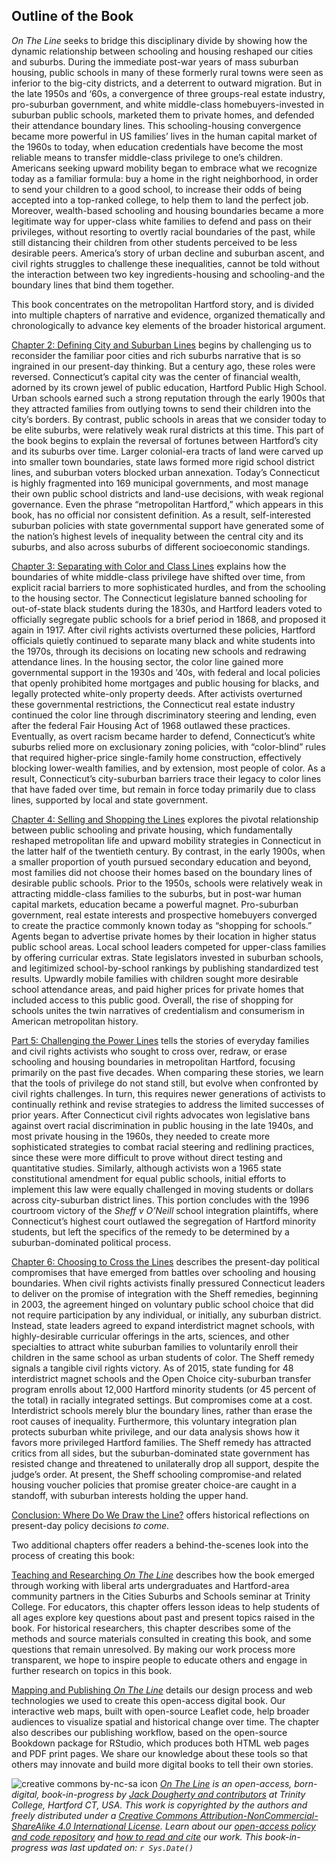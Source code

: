 ## Outline of the Book {#outline}

*On The Line* seeks to bridge this disciplinary divide by showing how the dynamic relationship between schooling and housing reshaped our cities and suburbs. During the immediate post-war years of mass suburban housing, public schools in many of these formerly rural towns were seen as inferior to the big-city districts, and a deterrent to outward migration. But in the late 1950s and '60s, a convergence of three groups-real estate industry, pro-suburban government, and white middle-class homebuyers-invested in suburban public schools, marketed them to private homes, and defended their attendance boundary lines. This schooling-housing convergence became more powerful in US families' lives in the human capital market of the 1960s to today, when education credentials have become the most reliable means to transfer middle-class privilege to one's children. Americans seeking upward mobility began to embrace what we recognize today as a familiar formula: buy a home in the right neighborhood, in order to send your children to a good school, to increase their odds of being accepted into a top-ranked college, to help them to land the perfect job. Moreover, wealth-based schooling and housing boundaries became a more legitimate way for upper-class white families to defend and pass on their privileges, without resorting to overtly racial boundaries of the past, while still distancing their children from other students perceived to be less desirable peers. America's story of urban decline and suburban ascent, and civil rights struggles to challenge these inequalities, cannot be told without the interaction between two key ingredients-housing and schooling-and the boundary lines that bind them together.

This book concentrates on the metropolitan Hartford story, and is divided into multiple chapters of narrative and evidence, organized thematically and chronologically to advance key elements of the broader historical argument.

[Chapter 2: Defining City and Suburban Lines](defining.html) begins by challenging us to reconsider the familiar poor cities and rich suburbs narrative that is so ingrained in our present-day thinking. But a century ago, these roles were reversed. Connecticut's capital city was the center of financial wealth, adorned by its crown jewel of public education, Hartford Public High School. Urban schools earned such a strong reputation through the early 1900s that they attracted families from outlying towns to send their children into the city's borders. By contrast, public schools in areas that we consider today to be elite suburbs, were relatively weak rural districts at this time. This part of the book begins to explain the reversal of fortunes between Hartford's city and its suburbs over time. Larger colonial-era tracts of land were carved up into smaller town boundaries, state laws formed more rigid school district lines, and suburban voters blocked urban annexation. Today's Connecticut is highly fragmented into 169 municipal governments, and most manage their own public school districts and land-use decisions, with weak regional governance. Even the phrase "metropolitan Hartford," which appears in this book, has no official nor consistent definition. As a result, self-interested suburban policies with state governmental support have generated some of the nation's highest levels of inequality between the central city and its suburbs, and also across suburbs of different socioeconomic standings.

[Chapter 3: Separating with Color and Class Lines](separating.html) explains how the boundaries of white middle-class privilege have shifted over time, from explicit racial barriers to more sophisticated hurdles, and from the schooling to the housing sector. The Connecticut legislature banned schooling for out-of-state black students during the 1830s, and Hartford leaders voted to officially segregate public schools for a brief period in 1868, and proposed it again in 1917. After civil rights activists overturned these policies, Hartford officials quietly continued to separate many black and white students into the 1970s, through its decisions on locating new schools and redrawing attendance lines. In the housing sector, the color line gained more governmental support in the 1930s and '40s, with federal and local policies that openly prohibited home mortgages and public housing for blacks, and legally protected white-only property deeds. After activists overturned these governmental restrictions, the Connecticut real estate industry continued the color line through discriminatory steering and lending, even after the federal Fair Housing Act of 1968 outlawed these practices. Eventually, as overt racism became harder to defend, Connecticut's white suburbs relied more on exclusionary zoning policies, with "color-blind" rules that required higher-price single-family home construction, effectively blocking lower-wealth families, and by extension, most people of color. As a result, Connecticut's city-suburban barriers trace their legacy to color lines that have faded over time, but remain in force today primarily due to class lines, supported by local and state government.

[Chapter 4: Selling and Shopping the Lines](selling.html) explores the pivotal relationship between public schooling and private housing, which fundamentally reshaped metropolitan life and upward mobility strategies in Connecticut in the latter half of the twentieth century. By contrast, in the early 1900s, when a smaller proportion of youth pursued secondary education and beyond, most families did not choose their homes based on the boundary lines of desirable public schools. Prior to the 1950s, schools were relatively weak in attracting middle-class families to the suburbs, but in post-war human capital markets, education became a powerful magnet. Pro-suburban government, real estate interests and prospective homebuyers converged to create the practice commonly known today as "shopping for schools." Agents began to advertise private homes by their location in higher status public school areas. Local school leaders competed for upper-class families by offering curricular extras. State legislators invested in suburban schools, and legitimized school-by-school rankings by publishing standardized test results. Upwardly mobile families with children sought more desirable school attendance areas, and paid higher prices for private homes that included access to this public good. Overall, the rise of shopping for schools unites the twin narratives of credentialism and consumerism in American metropolitan history.

[Part 5: Challenging the Power Lines](challenging.html) tells the stories of everyday families and civil rights activists who sought to cross over, redraw, or erase schooling and housing boundaries in metropolitan Hartford, focusing primarily on the past five decades. When comparing these stories, we learn that the tools of privilege do not stand still, but evolve when confronted by civil rights challenges. In turn, this requires newer generations of activists to continually rethink and revise strategies to address the limited successes of prior years. After Connecticut civil rights advocates won legislative bans against overt racial discrimination in public housing in the late 1940s, and most private housing in the 1960s, they needed to create more sophisticated strategies to combat racial steering and redlining practices, since these were more difficult to prove without direct testing and quantitative studies. Similarly, although activists won a 1965 state constitutional amendment for equal public schools, initial efforts to implement this law were equally challenged in moving students or dollars across city-suburban district lines. This portion concludes with the 1996 courtroom victory of the *Sheff v O'Neill* school integration plaintiffs, where Connecticut's highest court outlawed the segregation of Hartford minority students, but left the specifics of the remedy to be determined by a suburban-dominated political process.

[Chapter 6: Choosing to Cross the Lines](choosing.html) describes the present-day political compromises that have emerged from battles over schooling and housing boundaries. When civil rights activists finally pressured Connecticut leaders to deliver on the promise of integration with the Sheff remedies, beginning in 2003, the agreement hinged on voluntary public school choice that did not require participation by any individual, or initially, any suburban district. Instead, state leaders agreed to expand interdistrict magnet schools, with highly-desirable curricular offerings in the arts, sciences, and other specialties to attract white suburban families to voluntarily enroll their children in the same school as urban students of color. The Sheff remedy signals a tangible civil rights victory. As of 2015, state funding for 48 interdistrict magnet schools and the Open Choice city-suburban transfer program enrolls about 12,000 Hartford minority students (or 45 percent of the total) in racially integrated settings. But compromises come at a cost. Interdistrict schools merely blur the boundary lines, rather than erase the root causes of inequality. Furthermore, this voluntary integration plan protects suburban white privilege, and our data analysis shows how it favors more privileged Hartford families. The Sheff remedy has attracted critics from all sides, but the suburban-dominated state government has resisted change and threatened to unilaterally drop all support, despite the judge's order. At present, the Sheff schooling compromise-and related housing voucher policies that promise greater choice-are caught in a standoff, with suburban interests holding the upper hand.

[Conclusion: Where Do We Draw the Line?](conclusion.html) offers historical reflections on present-day policy decisions *to come*.

Two additional chapters offer readers a behind-the-scenes look into the process of creating this book:

[Teaching and Researching *On The Line*](teaching-researching.html) describes how the book emerged through working with liberal arts undergraduates and Hartford-area community partners in the Cities Suburbs and Schools seminar at Trinity College. For educators, this chapter offers lesson ideas to help students of all ages explore key questions about past and present topics raised in the book. For historical researchers, this chapter describes some of the methods and source materials consulted in creating this book, and some questions that remain unresolved. By making our work process more transparent, we hope to inspire people to educate others and engage in further research on topics in this book.

[Mapping and Publishing *On The Line*](mapping-publishing.html) details our design process and web technologies we used to create this open-access digital book. Our interactive web maps, built with open-source Leaflet code, help broader audiences to visualize spatial and historical change over time. The chapter also describes our publishing workflow, based on the open-source Bookdown package for RStudio, which produces both HTML web pages and PDF print pages. We share our knowledge about these tools so that others may innovate and build more digital books to tell their own stories.

![creative commons by-nc-sa icon](images/cc-by-nc-sa-88x31.png) *[On The Line](http://ontheline.trincoll.edu) is an open-access, born-digital, book-in-progress by [Jack Dougherty and contributors](authors-and-contributors.html) at Trinity College, Hartford CT, USA. This work is copyrighted by the authors and freely distributed under a [Creative Commons Attribution-NonCommercial-ShareAlike 4.0 International License](http://creativecommons.org/licenses/by-nc-sa/4.0/). Learn about our [open-access policy and code repository](copyright-with-open-access.html) and [how to read and cite](how-to-read-and-cite.html) our work. This book-in-progress was last updated on: `r Sys.Date()`*
